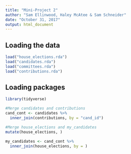 ```yaml
---
title: "Mini-Project 2"
author: "Sam Ellinwood, Haley McAtee & Sam Schneider"
date: "October 31, 2017"
output: html_document
---
```



## Loading the data

```r
load("house_elections.rda")
load("candidates.rda")
load("committees.rda")
load("contributions.rda")
```

## Loading packages 

```r
library(tidyverse)
```

```r
#Merge candidates and contributions 
cand_cont <- candidates %>%
  inner_join(contributions, by = "cand_id")

#Merge house_elections and my_candidates
mutate(house_elections, )

my_candidates <- cand_cont %>%
  inner_join(house_elections, by = )
```

